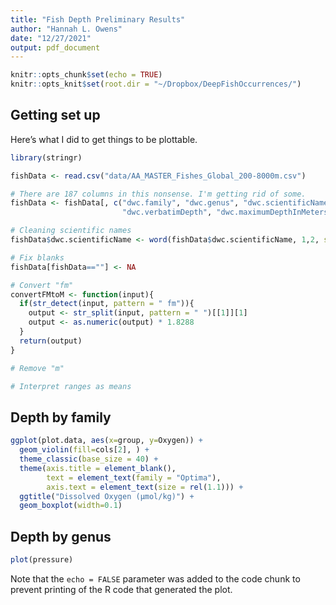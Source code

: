 ```yaml
---
title: "Fish Depth Preliminary Results"
author: "Hannah L. Owens"
date: "12/27/2021"
output: pdf_document
---
```


```r
knitr::opts_chunk$set(echo = TRUE)
knitr::opts_knit$set(root.dir = "~/Dropbox/DeepFishOccurrences/")
```

## Getting set up

Here's what I did to get things to be plottable.

```r
library(stringr)

fishData <- read.csv("data/AA_MASTER_Fishes_Global_200-8000m.csv")

# There are 187 columns in this nonsense. I'm getting rid of some.
fishData <- fishData[, c("dwc.family", "dwc.genus", "dwc.scientificName",
                         "dwc.verbatimDepth", "dwc.maximumDepthInMeters", "dwc.minimumDepthInMeters")]

# Cleaning scientific names
fishData$dwc.scientificName <- word(fishData$dwc.scientificName, 1,2, sep=" ")

# Fix blanks
fishData[fishData==""] <- NA

# Convert "fm"
convertFMtoM <- function(input){
  if(str_detect(input, pattern = " fm")){
    output <- str_split(input, pattern = " ")[[1]][1]
    output <- as.numeric(output) * 1.8288
  }
  return(output)
}

# Remove "m"

# Interpret ranges as means
```

## Depth by family

```r
ggplot(plot.data, aes(x=group, y=Oxygen)) + 
  geom_violin(fill=cols[2], ) +
  theme_classic(base_size = 40) +
  theme(axis.title = element_blank(), 
        text = element_text(family = "Optima"), 
        axis.text = element_text(size = rel(1.1))) +
  ggtitle("Dissolved Oxygen (µmol/kg)") + 
  geom_boxplot(width=0.1)
```

## Depth by genus


```r
plot(pressure)
```

Note that the `echo = FALSE` parameter was added to the code chunk to prevent printing of the R code that generated the plot.
